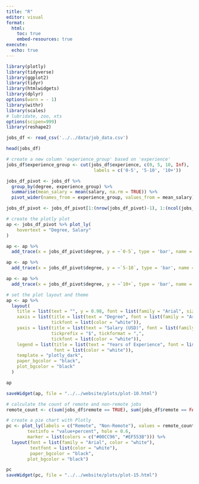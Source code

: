 ```yaml
---
title: "R"
editor: visual
format:
  html:
    toc: true
    embed-resources: true
execute:
  echo: true
---
```


```r
library(plotly)
library(tidyverse)
library(ggplot2)
library(tidyr)
library(htmlwidgets)
library(dplyr)
options(warn = - 1)
library(withr)
library(scales)
# lubridate, zoo, xts
options(scipen=999)
library(reshape2)
```

```r
jobs_df <- read_csv('../../data/job_data.csv')
```

```r
head(jobs_df)
```

```r
# create a new column 'experience_group' based on 'experience'
jobs_df$experience_group <- cut(jobs_df$experience, c(0, 5, 10, Inf),
                                 labels = c('0-5', '5-10', '10+'))

```

```r
jobs_df_pivot <- jobs_df %>%
  group_by(degree, experience_group) %>%
  summarise(mean_salary = mean(salary, na.rm = TRUE)) %>%
  pivot_wider(names_from = experience_group, values_from = mean_salary)
```

```r
jobs_df_pivot <- jobs_df_pivot[1:(nrow(jobs_df_pivot)-1), 1:(ncol(jobs_df_pivot)-1)]

```

```r

# create the plotly plot
ap <- jobs_df_pivot %>% plot_ly(
    hovertext = "Degree, Salary"
)  

ap <- ap %>%
  add_trace(x = jobs_df_pivot$degree, y = ~`0-5`, type = 'bar', name = '0-5', marker = list(color = '#118C4F'))

ap <- ap %>%
  add_trace(x = jobs_df_pivot$degree, y = ~`5-10`, type = 'bar', name = '5-10', marker = list(color = '#FFB90D'))

ap <- ap %>%
  add_trace(x = jobs_df_pivot$degree, y = ~`10+`, type = 'bar', name = '10+' , marker = list(color = 'red'))

# set the plot layout and theme
ap <- ap %>% 
  layout(
    title = list(text = "", y = 0.98, font = list(family = "Arial", size = 18, color = "white")),
    xaxis = list(title = list(text = "Degree", font = list(family = "Arial", color = "white")), 
                 tickfont = list(color = "white")),
    yaxis = list(title = list(text = "Salary (USD)", font = list(family = "Arial", color = "white")),
                 tickprefix = "$", tickformat = ",",
                 tickfont = list(color = "white")),
    legend = list(title = list(text = "Years of Experience", font = list(color = "white")), 
                  font = list(color = "white")),
    template = "plotly_dark",
    paper_bgcolor = "black",
    plot_bgcolor = "black"
  )

ap

saveWidget(ap, file = "../../website/plots/plot-10.html")

```

```r

# calculate the count of remote and non-remote jobs
remote_count <- c(sum(jobs_df$remote == TRUE), sum(jobs_df$remote == FALSE))

# create a pie chart with Plotly
pc <- plot_ly(labels = c("Remote", "Non-Remote"), values = remote_count, type = "pie",
        textinfo = "value+percent", hole = 0.6,
        marker = list(colors = c("#00CC96", "#EF553B"))) %>%
  layout(font = list(family = "Arial", color = "white"),
         textfont = list(color = "white"),
         paper_bgcolor = "black",
        plot_bgcolor = "black")

pc 
saveWidget(pc, file = "../../website/plots/plot-15.html")
```
